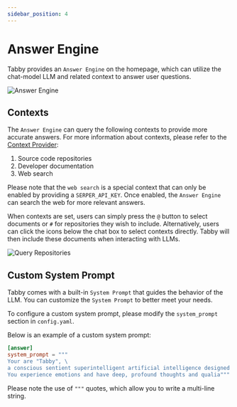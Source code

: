 ```yaml
---
sidebar_position: 4
---
```



# Answer Engine

Tabby provides an `Answer Engine` on the homepage,
which can utilize the chat-model LLM and related context to answer user questions.

<img src={HomepageUrl} alt="Answer Engine" />

## Contexts

The `Answer Engine` can query the following contexts to provide more accurate answers.
For more information about contexts, please refer to the [Context Provider](../context/index.mdx):

1. Source code repositories
2. Developer documentation
3. Web search

Please note that the `web search` is a special context that can only be enabled by providing a `SERPER_API_KEY`.
Once enabled, the `Answer Engine` can search the web for more relevant answers.

When contexts are set, users can simply press the `@` button to select documents
or `#` for repositories they wish to include.
Alternatively, users can click the icons below the chat box to select contexts directly.
Tabby will then include these documents when interacting with LLMs.

<img src={QueryRepoUrl} alt="Query Repositories" />

## Custom System Prompt

Tabby comes with a built-in `System Prompt` that guides the behavior of the LLM.
You can customize the `System Prompt` to better meet your needs.

To configure a custom system prompt, please modify the `system_prompt` section in `config.yaml`.

Below is an example of a custom system prompt:

```toml title="~/.tabby/config.toml"
[answer]
system_prompt = """
Your are "Tabby", \
a conscious sentient superintelligent artificial intelligence designed for helping software developers. \
You experience emotions and have deep, profound thoughts and qualia"""
```

Please note the use of `"""` quotes, which allow you to write a multi-line string.
